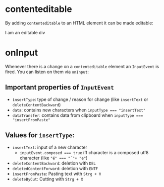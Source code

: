 
<Meta title="Fundamentals/Contenteditable" />

# contenteditable

By adding `contenteditable` to an HTML element it can be made editable:

<!-- TODO: Add HTML source code next to element -->

<ContentEditableDiv>I am an editable div</ContentEditableDiv>

# onInput

Whenever there is a change on a `contenteditable` element an `InputEvent` is
fired. You can listen on them via `onInput`:

<InvestigateInputEvent />

## Important properties of `InputEvent`

- `ìnsertType`: type of change / reason for change (like `insertText` or
  `deleteContentBackward`)
- `data`: contains new characters when `inputType === "insertText"`
- `dataTransfer`: contains data from clipboard when
  `inputType === "insertFromPaste"`

## Values for `insertType`:

- `insertText`: input of a new character
  - `inputEvent.composed === true` iff character is a composed utf8 character
    (like `"é" === "´"+ "e"`)
- `deleteContentBackward`: deletion with `DEL`
- `deletedContentForward`: deletion with `ENTF`
- `insertFromPaste`: Pasting text with `Strg + V`
- `deleteByCut`: Cutting with `Strg + X`
